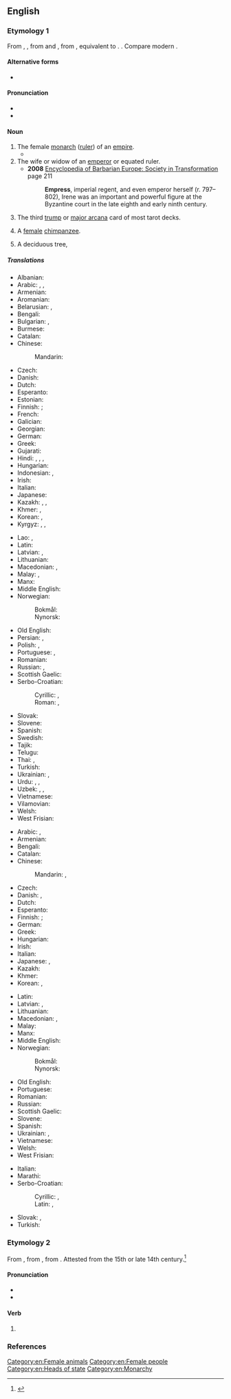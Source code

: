 {{also|Empress}}
==English==
{{wikipedia|Emperor}}

===Etymology 1===
From {{inh|en|enm|emperice}}, {{m|enm|emperesse}}, from {{der|en|xno|-}} and {{der|en|fro|empereriz}}, from {{der|en|la|imperatrix}}, equivalent to {{suf|en|emperor|ess}}. {{doublet|en|imperatrix}}. Compare modern {{cog|fr|impératrice}}.

====Alternative forms====
* {{alter|en|emperess|empresse||obsolete}}

====Pronunciation====
* {{IPA|en|/ˈɛmpɹəs/}}
* {{audio|en|en-us-empress.ogg|Audio (US)}}

====Noun====
{{en-noun}}

# The female [[monarch]] ([[ruler]]) of an [[empire]].
#* {{RQ:Marlowe Tamburlaine|1|III|iii|page=51|Sit downe by her: adorned with my Crowne,<br>As if thou wert the '''Empreſſe''' of the world.}}
# The wife or widow of an [[emperor]] or equated ruler.
#*'''2008''' [https://books.google.ca/books?id=yW-GfElbafQC&pg=PA211 Encyclopedia of Barbarian Europe: Society in Transformation] page 211
#*:'''Empress''', imperial regent, and even emperor herself (r. 797–802), Irene was an important and powerful figure at the Byzantine court in the late eighth and early ninth century.
# {{lb|en|tarot}} The third [[trump]] or [[major arcana]] card of most tarot decks.
# {{lb|en|rare}} A [[female]] [[chimpanzee]].
# A deciduous tree, {{taxlink|Paulownia tomentosa|species|ver=190611}}

=====Translations=====
{{trans-top|female monarch of an empire}}
* Albanian: {{t+|sq|perandoreshë|f}}
* Arabic: {{t|ar|إِمْبِرَاطُورَة|f}}, {{t|ar|مَلِكَة|f}}, {{t|ar|قَيْصَرَة|f}}
* Armenian: {{t+|hy|կայսրուհի}}
* Aromanian: {{t|rup|amirãroanji|f}}
* Belarusian: {{t|be|імператры́ца|f}}, {{t|be|цары́ца|f}}
* Bengali: {{t|bn|সম্রাজ্ঞী}}
* Bulgarian: {{t|bg|императри́ца|f}}, {{t+|bg|цари́ца|f}}
* Burmese: {{t+|my|ဧကရီ}}
* Catalan: {{t+|ca|emperadriu|f}}
* Chinese:
*: Mandarin: {{t+|cmn|女皇|tr=nǚhuáng}}
* Czech: {{t+|cs|císařovna|f}}
* Danish: {{t+|da|kejserinde|c}}
* Dutch: {{t+|nl|keizerin|f}}
* Esperanto: {{t|eo|imperiestrino}}
* Estonian: {{t|et|keisrinna}}
* Finnish: {{t+|fi|keisarinna}}; {{t|fi|šaahitar}} {{qualifier|female shah}}
* French: {{t+|fr|impératrice|f}}
* Galician: {{t|gl|emperatriz|f}}
* Georgian: {{t|ka|დედოფალი|sc=Geor}}
* German: {{t+|de|Kaiserin|f}}
* Greek: {{t+|el|αυτοκράτειρα|f}}
* Gujarati: {{t|gu|સમ્રાજ્ઞી}}
* Hindi: {{t|hi|महारानी|f}}, {{t|hi|साम्राज्ञी|f}}, {{t+|hi|मलिका|f}}, {{t|hi|सुल्ताना|f}} {{qualifier|Muslim}}
* Hungarian: {{t+|hu|császárnő}}
* Indonesian: {{t+|id|maharani}}, {{t|id|maharatu}}
* Irish: {{t|ga|banimpire|m}}
* Italian: {{t+|it|imperatrice|f}}
* Japanese: {{t+|ja|女帝|tr=じょてい, jotei}}
* Kazakh: {{t|kk|патшайым}}, {{t|kk|патшаханым}}, {{t|kk|император әйел}}
* Khmer: {{t+|km|អធិរាជិនី}}, {{t+|km|រាជិនី}}
* Korean: {{t|ko|여제(女帝)}}, {{t|ko|녀제(女帝)}} {{q|North Korea}}
* Kyrgyz: {{t|ky|императрица}}, {{t|ky|император аял}}, {{t+|ky|ханыша}}
{{trans-mid}}
* Lao: {{t|lo|ຈັກກະພັດດິນິ}}, {{t|lo|ລາຊິນີ}}
* Latin: {{t|la|imperātrīx|f}}
* Latvian: {{t|lv|imperatore|f}}, {{t|lv|ķeizariene|f}}
* Lithuanian: {{t|lt|imperatorė|f}}
* Macedonian: {{t|mk|царица|f}}, {{t|mk|императорка|f}}
* Malay: {{t|ms|maharani}}, {{t|ms|permaisuri}}
* Manx: {{t|gv|ard-venrein|f}}
* Middle English: {{t|enm|emperice}}
* Norwegian:
*: Bokmål: {{t+|no|keiserinne|m|f}}
*: Nynorsk: {{t|nn|keisarinne|f}}
* Old English: {{t|ang|cāseren|f}}
* Persian: {{t+|fa|امپراتریس|tr=emperâtris|sc=fa-Arab}}, {{t+|fa|ملکه|tr=maleke}}
* Polish: {{t+|pl|cesarzowa|f}}, {{t|pl|imperatorowa|f}}
* Portuguese: {{t+|pt|imperatriz|f}}, {{t+|pt|imperadora|f}}
* Romanian: {{t+|ro|împărăteasă|f}}
* Russian: {{t+|ru|императри́ца|f}}, {{t+|ru|цари́ца|f}}
* Scottish Gaelic: {{t|gd|ban-ìmpire|f}}
* Serbo-Croatian:
*: Cyrillic: {{t|sh|импѐра̄торица|f}}, {{t|sh|ца̏рица|f}}
*: Roman: {{t+|sh|impèrātorica|f}}, {{t+|sh|cȁrica|f}}
* Slovak: {{t+|sk|cisárovná|f}}
* Slovene: {{t+|sl|cesarica|f}}
* Spanish: {{t+|es|emperatriz|f}}
* Swedish: {{t+|sv|kejsarinna|c}}
* Tajik: {{t+|tg|малика}}
* Telugu: {{t+|te|చక్రవర్తిని|sc=Telu}}
* Thai: {{t|th|จักรพรรดินี}}, {{t+|th|ราชินี}}
* Turkish: {{t+|tr|imparatoriçe|f}}
* Ukrainian: {{t|uk|імператри́ця|f}}, {{t+|uk|цари́ця|f}}
* Urdu: {{t|ur|مہارانی|f|tr=mahārānī}}, {{t+|ur|ملکہ|f|tr=malikā}}, {{t|ur|سلطانہ|f|tr=sultānā}}
* Uzbek: {{t|uz|imperator xotini}}, {{t|uz|imperator ayol}}, {{t+|uz|malika}}
* Vietnamese: {{t+|vi|hoàng hậu}}
* Vilamovian: {{t|wym|kazeryn|f}}
* Welsh: {{t|cy|ymerodres|f}}
* West Frisian: {{t|fy|keizerinne|c}}
{{trans-bottom}}

{{trans-top|wife or widow of an emperor}}
* Arabic: {{t|ar|إِمْبْرَاطُورَة|f}}, {{t|ar|زَوْجَةْ إِمِبْرَاطُور|f}}
* Armenian: {{t+|hy|կայսրուհի}}
* Bengali: {{t|bn|সম্রাজ্ঞী}}
* Catalan: {{t+|ca|emperadriu|f}}
* Chinese:
*: Mandarin: {{t+|cmn|皇后|tr=huánghòu}}, {{t+|cmn|王后|tr=wánghòu}}
* Czech: {{t+|cs|císařovna|f}}
* Danish: {{t+|da|kejserinde|c}}, {{q|widow}} {{t|da|enkekejserinde|c}}
* Dutch: {{t+|nl|keizerin|f}}
* Esperanto: {{t|eo|imperiestrino}}
* Finnish: {{t+|fi|keisarinna}}; {{t|fi|šaahitar}} {{qualifier|wife or widow of a shah}}
* German: {{t+|de|Kaiserin|f}}
* Greek: {{t+|el|αυτοκράτειρα|f}}
* Hungarian: {{t|hu|császárné}}
* Irish: {{t|ga|banimpire|m}}
* Italian: {{t+|it|imperatrice|f}}
* Japanese: {{t+|ja|皇后|tr=こうごう, kōgō}}, {{t|ja|王后|tr=おうこう, ōkō}}
* Kazakh: {{t|kk|император әйел}}
* Khmer: {{t+|km|អធិរាជិនី}}
* Korean: {{t+|ko|황후(皇后)}}, {{t+|ko|왕후(王后)}}
{{trans-mid}}
* Latin: {{t|la|imperatrix|f}}
* Latvian: {{t|lv|imperatrise|f}}, {{t|lv|ķeizariene|f}}
* Lithuanian: {{t|lt|imperatorienė|f}}
* Macedonian: {{t|mk|царица|f}}, {{t|mk|императорка|f}}
* Malay: {{t|ms|maharani}}
* Manx: {{t|gv|ard-venrein|f}}
* Middle English: {{t|enm|emperice}}
* Norwegian:
*: Bokmål: {{t+|no|keiserinne|m|f}}
*: Nynorsk: {{t|nn|keisarinne|f}}
* Old English: {{t|ang|cāseren|f}}
* Portuguese: {{t+|pt|imperatriz|f}}
* Romanian: {{t+|ro|împărăteasă|f}}
* Russian: {{t+|ru|императри́ца|f}}
* Scottish Gaelic: {{t|gd|ban-ìmpire|f}}
* Slovene: {{t+|sl|cesarica|f}}
* Spanish: {{t+|es|emperatriz|f}}
* Ukrainian: {{t|uk|імператри́ця|f}}, {{t|uk|імператри́ця|f}}
* Vietnamese: {{t+|vi|hoàng hậu}}
* Welsh: {{t|cy|ymerodres|f}}
* West Frisian: {{t|fy|keizerinne|c}}
{{trans-bottom}}

{{trans-top|third trump or major arcana}}
{{trans-mid}}
{{trans-bottom}}

{{checktrans-top}}
* Italian: {{t+check|it|imperatrice|f}}
* Marathi: {{t-check|mr|महाराणी|f}}
* Serbo-Croatian:
*: Cyrillic: {{t-check|sh|царица|f|sc=Cyrl}}, {{t-check|sh|императорка|f|sc=Cyrl}}
*: Latin: {{t+check|sh|carica|f}}, {{t-check|sh|imperatorka|f}}
{{trans-mid}}
* Slovak: {{t+check|sk|cisárovná|f}}, {{qualifier|of Russia, Bulgaria}} {{t-check|sk|cárovná|f}}
* Turkish: {{t+check|tr|imparatoriçe}}
{{trans-bottom}}

===Etymology 2===
From {{inh|en|enm|empresse}}, from {{der|en|xno|enpresser||to press, to imprint}}, from {{der|en|fro|empresser}}. Attested from the 15th or late 14th century.<ref>{{R:OED Online|empress|v|61404|March 2014}}</ref>

====Pronunciation====
* {{IPA|en|/ɪmˈpɹɛs/}}
* {{rhymes|en|ɛs|s=2}}

====Verb====
{{en-verb}}

# {{rare form of|en|impress}}

===References===
<references/>

[[Category:en:Female animals]]
[[Category:en:Female people]]
[[Category:en:Heads of state]]
[[Category:en:Monarchy]]